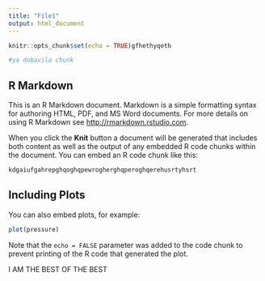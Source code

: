 ```yaml
---
title: "File1"
output: html_document
---
```


```r
knitr::opts_chunk$set(echo = TRUE)gfhethyqeth
```


```r
#ya dobavila chunk
```

## R Markdown

This is an R Markdown document. Markdown is a simple formatting syntax for authoring HTML, PDF, and MS Word documents. For more details on using R Markdown see <http://rmarkdown.rstudio.com>.

When you click the **Knit** button a document will be generated that includes both content as well as the output of any embedded R code chunks within the document. You can embed an R code chunk like this:

```r
kdgaiufgahrepghqoghqpewrogherghqperoghqerehusrtyhsrt
```

## Including Plots

You can also embed plots, for example:

```r
plot(pressure)
```

Note that the `echo = FALSE` parameter was added to the code chunk to prevent printing of the R code that generated the plot.



I AM THE BEST OF THE BEST
